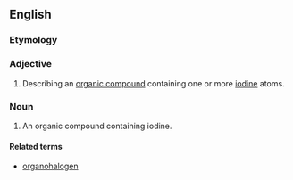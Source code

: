 ==English==

===Etymology===
{{prefix|organo|iodine}}

===Adjective===
{{en-adj|-}}

#{{organic chemistry}} Describing an [[organic compound]] containing one or more [[iodine]] atoms.

===Noun===
{{en-noun}}

#{{organic chemistry}} An organic compound containing iodine.

====Related terms====
*[[organohalogen]]